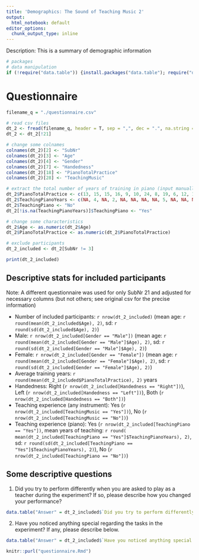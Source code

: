```yaml
---
title: 'Demographics: The Sound of Teaching Music 2'
output:
  html_notebook: default
editor_options: 
  chunk_output_type: inline
---
```


Description: This is a summary of demographic information

```r
# packages
# data manipulation
if (!require("data.table")) {install.packages("data.table"); require("data.table")}
```

# Questionnaire

```r
filename_q = "./questionnaire.csv"
```

```r
# read csv files
dt_2 <- fread(filename_q, header = T, sep = ",", dec = ".", na.string = "NA")
dt_2 <- dt_2[!21]

# change some colnames
colnames(dt_2)[2] <- "SubNr"
colnames(dt_2)[3] <- "Age"
colnames(dt_2)[4] <- "Gender"
colnames(dt_2)[7] <- "Handedness"
colnames(dt_2)[18] <- "PianoTotalPractice"
colnames(dt_2)[28] <- "TeachingMusic"

# extract the total number of years of training in piano (input manually based on the original csv file)
dt_2$PianoTotalPractice <- c(13, 15, 15, 16, 9, 10, 24, 8, 19, 6, 12, 10, 21, 23, 15, 22, 22, 24, 17, 15, 12)
dt_2$TeachingPianoYears <- c(NA, 4, NA, 2, NA, NA, NA, NA, 5, NA, NA, NA, 0.5, 9, 11, 2, NA, 8, 2, 1, 1)
dt_2$TeachingPiano <- "No"
dt_2[!is.na(TeachingPianoYears)]$TeachingPiano <- "Yes"

# change some characteristics
dt_2$Age <- as.numeric(dt_2$Age)
dt_2$PianoTotalPractice <- as.numeric(dt_2$PianoTotalPractice)

# exclude participants
dt_2_included <- dt_2[SubNr != 3]

print(dt_2_included)
```

## Descriptive stats for included participants
Note: A different questionnaire was used for only SubNr 21 and adjusted for necessary columns (but not others; see original csv for the precise information)

- Number of included participants: `r nrow(dt_2_included)` (mean age: `r round(mean(dt_2_included$Age), 2)`, sd: `r round(sd(dt_2_included$Age), 2)`)
- Male: `r nrow(dt_2_included[Gender == "Male"])` (mean age: `r round(mean(dt_2_included[Gender == "Male"]$Age), 2)`, sd: `r round(sd(dt_2_included[Gender == "Male"]$Age), 2)`)
- Female: `r nrow(dt_2_included[Gender == "Female"])` (mean age: `r round(mean(dt_2_included[Gender == "Female"]$Age), 2)`, sd: `r round(sd(dt_2_included[Gender == "Female"]$Age), 2)`)
- Average training years: `r round(mean(dt_2_included$PianoTotalPractice), 2)` years
- Handedness: Right (`r nrow(dt_2_included[Handedness == "Right"])`), Left (`r nrow(dt_2_included[Handedness == "Left"])`), Both (`r nrow(dt_2_included[Handedness == "Both"])`)
- Teaching experience (any instrument): Yes (`r nrow(dt_2_included[TeachingMusic == "Yes"])`), No (`r nrow(dt_2_included[TeachingMusic == "No"])`)
- Teaching experience (piano): Yes (`r nrow(dt_2_included[TeachingPiano == "Yes"])`, mean years of teaching: `r round( mean(dt_2_included[TeachingPiano == "Yes"]$TeachingPianoYears), 2)`, sd: `r round(sd(dt_2_included[TeachingPiano == "Yes"]$TeachingPianoYears), 2)`), No (`r nrow(dt_2_included[TeachingPiano == "No"])`)

## Some descriptive questions
1. Did you try to perform differently when you are asked to play as a teacher during the experiment? If so, please describe how you changed your performance?

```r
data.table("Answer" = dt_2_included$`Did you try to perform differently when you are asked to play as a teacher during the experiment? If so, please describe how you changed your performance?`)
```

2. Have you noticed anything special regarding the tasks in the experiment? If any, please describe below.

```r
data.table("Answer" = dt_2_included$`Have you noticed anything special regarding the tasks in the experiment? If any, please describe below.`)
```

```r
knitr::purl("questionnaire.Rmd")
```

